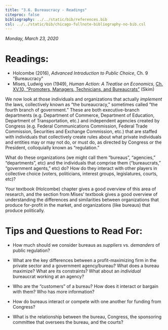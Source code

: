 ```yaml
---
title: "3.6. Bureaucracy - Readings"
citeproc: false
bibliography: ../../static/bib/references.bib
csl: ../../static/bib/chicago-fullnote-bibliography-no-bib.csl
---
```


*Monday, March 23, 2020*

# Readings:

- <i class="fas fas fa-book"></i> Holcombe (2016), *Advanced Introduction to Public Choice*, Ch. 9 "Bureaucracy"
- <i class="fas fas fa-book"></i> Mises, Ludwig von (1949), *Human Action: A Treatise on Economics*, [Ch. XV.10, "Promoters, Managers, Technicians, and Bureaucrats"](/readings/Mises_1949_Bureaucrats.pdf) (Skim)

We now look at those individuals and organizations that actually *implement* the laws, collectively known as "the bureaucracy," sometimes called "the fourth branch of government." These are both executive-branch departments (e.g. Department of Commerce, Department of Education, Department of Transportation, etc.) and independent agencies created by Congress (e.g. Federal Communications Commission, Federal Trade Commission, Securities and Exchange Commission, etc.) that are staffed with individuals that collectively create rules about what private individuals and entities may or may not do, or must do, as directed by Congress or the President, colloquially known as "regulation."

What do these organizations (we might call them "bureaus", "agencies," "departments", etc) and the individuals that comprise them ("bureaucrats," "government agents," etc) do? How do they interact with other players in collective choice (voters, politicians, interest groups, legislatures, courts, etc)?

Your textbook (Holcombe) chapter gives a good overview of this area of research, and the section from Mises' textbook gives a good overview of understanding the differences and similarities between organizations that produce for-profit in the market, and organizations (like bureaus) that produce politically.

# Tips and Questions to Read For:

- How much should we consider bureaus as *suppliers* vs. *demanders* of public regulation?

- What are the key differences between a profit-maximizing firm in the private sector and a government agency/bureau? What does a bureau maximize? What are its constraints? What about an *individual* bureaucrat working at an agency?

- Who are the "customers" of a bureau? How does it interact or bargain with them? Who has more information?

- How do bureaus interact or compete with one another for funding from Congress?

- What is the relationship between the bureau, Congress, the sponsoring committee that oversees the bureau, and the courts?